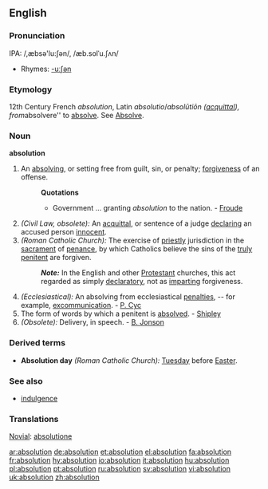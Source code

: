 ==English==

===Pronunciation===
IPA: /,æbsə'lu:ʃən/, /æb.solˈu.ʃʌn/
*Rhymes: [[Rhymes:English:-uːʃən|-uːʃən]]

===Etymology===
12th Century French ''absolution'', Latin ''absolutio''/''absolūtiōn ([[acquittal]]), from ''absolvere'' to [[absolve]]. See [[Absolve]].

===Noun===
'''absolution'''
# An [[absolve|absolving]], or setting free from guilt, sin, or penalty; [[forgiven]]ess of an offense.
#:'''Quotations'''
#:*Government ... granting ''absolution'' to the nation. - [[Froude]]
# ''(Civil Law, obsolete):'' An [[acquittal]], or sentence of a judge [[declare|declaring]] an accused person [[innocent]].
# ''(Roman Catholic Church):'' The exercise of [[priestly]] jurisdiction in the [[sacrament]] of [[penance]], by which Catholics believe the sins of the [[truly]] [[penitent]] are forgiven.
#:'''''Note:''''' In the English and other [[Protestant]] churches, this act regarded as simply [[declaratory]], not as [[impart]]ing forgiveness.
# ''(Ecclesiastical):'' An absolving from ecclesiastical [[penalty|penalties]], -- for example, [[excommunication]]. - [[P. Cyc]]
# The form of words by which a penitent is [[absolved]]. - [[Shipley]]
# ''(Obsolete):'' Delivery, in speech. - [[B. Jonson]]

===Derived terms===
*'''Absolution day''' ''(Roman Catholic Church):'' [[Tuesday]] before [[Easter]].

===See also===
*[[indulgence]]

===Translations===

[[Novial]]: [[absolutione]]

[[ar:absolution]]
[[de:absolution]]
[[et:absolution]]
[[el:absolution]]
[[fa:absolution]]
[[fr:absolution]]
[[hy:absolution]]
[[io:absolution]]
[[it:absolution]]
[[hu:absolution]]
[[pl:absolution]]
[[pt:absolution]]
[[ru:absolution]]
[[sv:absolution]]
[[vi:absolution]]
[[uk:absolution]]
[[zh:absolution]]